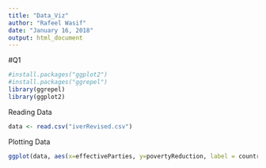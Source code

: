 ---
title: "Data_Viz"
author: "Rafeel Wasif"
date: "January 16, 2018"
output: html_document
---

#Q1

```{r results='hide', message=FALSE, warning=FALSE}
#install.packages("ggplot2")
#install.packages("ggrepel")
library(ggrepel)
library(ggplot2)
```

Reading Data

```{r}
data <- read.csv("iverRevised.csv")
```

Plotting Data

```{r}
ggplot(data, aes(x=effectiveParties, y=povertyReduction, label = country)) + geom_point(aes(color = partySystem))+ xlab("Effective number of parties") + ylab(  "% lifted from poverty by taxes & transfers") + geom_text_repel() + theme(legend.position = c(0.1, 0.8)) + geom_rug() + geom_smooth(method='lm',formula=y~x)



```

```{r}

```

